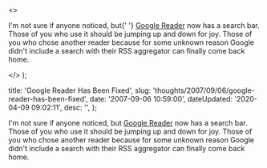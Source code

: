   <>
    <p>
      I'm not sure if anyone noticed, but{' '}
      <a href="http&#58;//google.com/reader">Google Reader</a> now has a search
      bar. Those of you who use it should be jumping up and down for joy. Those
      of you who chose another reader because for some unknown reason Google
      didn't include a search with their RSS aggregator can finally come back
      home.
    </p>
  </>
);


  title: 'Google Reader Has Been Fixed',
  slug: 'thoughts/2007/09/06/google-reader-has-been-fixed',
  date: '2007-09-06 10:59:00',
  dateUpdated: '2020-04-09 09:02:11',
  desc: '',
};

I'm not sure if anyone noticed, but [Google Reader](http://google.com/reader) now has a search bar. Those of you who use it should be jumping up and down for joy. Those of you who chose another reader because for some unknown reason Google didn't include a search with their RSS aggregator can finally come back home.
